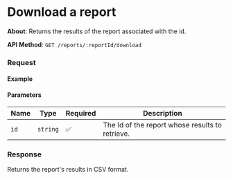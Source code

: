 
# Download a report

**About**: Returns the results of the report associated with the id.

**API Method**: `GET /reports/:reportId/download`

### Request

#### Example
<ReportsDownload />

#### Parameters

| Name | Type     | Required | Description                        |
|------|----------|----------|------------------------------------|
| `id` | `string` | ✅       | The Id of the report whose results to retrieve.  |

### Response
Returns the report's results in CSV format.
